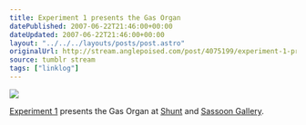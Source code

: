 ```yaml
---
title: Experiment 1 presents the Gas Organ
datePublished: 2007-06-22T21:46:00+00:00
dateUpdated: 2007-06-22T21:46:00+00:00
layout: "../../../layouts/posts/post.astro"
originalUrl: http://stream.anglepoised.com/post/4075199/experiment-1-presents-the-gas-organ-at-shunt-and
source: tumblr stream
tags: ["linklog"]
---
```


![](/images/notes/experiment-1-presents-the-gas-organ.jpg)

[Experiment 1](http://www.experiment1.co.uk/) presents the Gas Organ at [Shunt](http://upcoming.yahoo.com/event/209962/) and [Sassoon Gallery](http://upcoming.yahoo.com/event/202583/).
